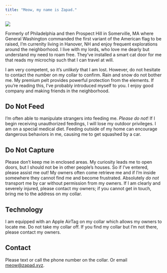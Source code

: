 ```yaml
---
title: "Meow, my name is Zapad."
---
```


::: column-margin
![](images/portrait.png)
:::

Formerly of Philadelphia and then Prospect Hill in Somerville, MA where General Washington commanded the first variant of the American flag to be raised,
I'm currenlty living in Hanover, NH and enjoy frequent explorations around the neighborhood.
I live with my lords, who love me dearly but understand my need to roam free.
They've installed a smart cat door for me that reads my microchip such that I can travel at will.

<script src="https://cdn.lordicon.com/bhenfmcm.js"></script>
<lord-icon
    src="https://cdn.lordicon.com/tohoduub.json"
    trigger="loop"
    colors="outline:#121331,primary:#646e78,secondary:#3a3347"
    style="width:40px;height:40px">
</lord-icon>
I am very competent, so it's *unlikely* that I am lost.
However, do not hesitate to contact the number on my collar to confirm.
Rain and snow do not bother me.
My premium pelt provides powerful protection from the elements.
If you're reading this, I've probably introduced myself to you.
I enjoy good company and making friends in the neighborhood.

## Do Not Feed

I'm often able to manipulate strangers into feeding me.
*Please do not*!
If I begin receiving unauthorized feedings, I will lose my outdoor privileges.
I am on a special medical diet.
Feeding outside of my home can encourage dangerous behaviors in me, causing me to get squashed by a car.

## Do Not Capture

Please don't keep me in enclosed areas.
My curiosity leads me to open doors, but I should not be in other people's houses.
So if I've entered, please assist me out!
My owners often come retrieve me and if I'm inside somewhere they cannot find me and become frustrated.
Absolutely *do not* transport me by car without permission from my owners.
If I am clearly and severely injured, please contact my owners; if you cannot get in touch, bring me to the address on my collar.

## Technology

I am equipped with an Apple AirTag on my collar which allows my owners to locate me.
Do not take my collar off.
If you find my collar but I'm not there, please contact my owners.

## Contact

Please text or call the phone number on the collar.
Or email [meow\@zapad.xyz](mailto:meow@zapad.xyz).
